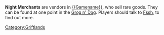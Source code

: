 {{stub}}

'''Night Merchants''' are vendors in [[{{Gamename}}]], who sell rare goods. 
They can be found at one point in the [[Grog n' Dog]]. Players should talk to [[Fssh]], to find out more.

[[Category:Griftlands‎]]